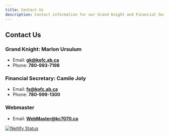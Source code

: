 ---
title: Contact Us
description: Contact information for our Grand Knight and Financial Secretary
---

## Contact Us

### Grand Knight: **Marlon Ursulum**

- Email: **gk@kofc.ab.ca**
- Phone: **780-993-7198**

### Financial Secretary: **Camile Joly**

- Email: **fs@kofc.ab.ca**
- Phone: **780-999-1300**

### Webmaster

- Email: **WebMaster@kc7070.ca**



[![Netlify Status](https://api.netlify.com/api/v1/badges/05ae614e-bb80-4913-98fd-deecca16ed10/deploy-status)](https://app.netlify.com/sites/elastic-lovelace-355e1e/deploys)
